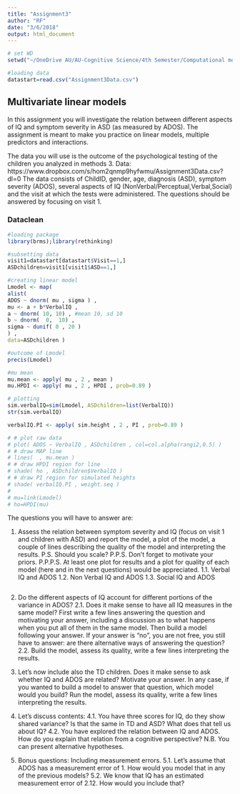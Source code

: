 ```yaml
---
title: "Assignment3"
author: "RF"
date: "3/6/2018"
output: html_document
---
```


```r
# set WD
setwd("~/OneDrive AU/AU-Cognitive Science/4th Semester/Computational models for Cognitive Science/Portfolios/4SemP3")

#loading data
datastart=read.csv("Assignment3Data.csv")

```

## Multivariate linear models

In this assignment you will investigate the relation between different aspects of IQ and symptom severity in ASD (as measured by ADOS). The assignment is meant to make you practice on linear models, multiple predictors and interactions.

The data you will use is the outcome of the psychological testing of the children you analyzed in methods 3.
Data: https://www.dropbox.com/s/hom2qnmp9hyfwmu/Assignment3Data.csv?dl=0
The data consists of ChildID, gender, age, diagnosis (ASD), symptom severity (ADOS), several aspects of IQ (NonVerbal/Perceptual,Verbal,Social) and the visit at which the tests were administered. The questions should be answered by focusing on visit 1.

### Dataclean
```r
#loading package
library(brms);library(rethinking)

#subsetting data
visit1=datastart[datastart$Visit==1,]
ASDchildren=visit1[visit1$ASD==1,]

#creating linear model
Lmodel <- map(
alist(
ADOS ~ dnorm( mu , sigma ) ,
mu <- a + b*VerbalIQ ,
a ~ dnorm( 10, 10) , #mean 10, sd 10
b ~ dnorm(  0,  10) ,
sigma ~ dunif( 0 , 20 )
) ,
data=ASDchildren )

#outcome of Lmodel
precis(Lmodel)

#mu mean
mu.mean <- apply( mu , 2 , mean )
mu.HPDI <- apply( mu , 2 , HPDI , prob=0.89 )

# plotting
sim.verbalIQ=sim(Lmodel, ASDchildren=list(VerbalIQ))
str(sim.verbalIQ)

verbalIQ.PI <- apply( sim.height , 2 , PI , prob=0.89 )

# # plot raw data
# plot( ADOS ~ VerbalIQ , ASDchildren , col=col.alpha(rangi2,0.5) )
# # draw MAP line
# lines(  , mu.mean )
# # draw HPDI region for line
# shade( ho , ASDchildren$VerbalIQ )
# # draw PI region for simulated heights
# shade( verbalIQ.PI , weight.seq )
# 
# mu=link(Lmodel)
# ho=HPDI(mu)

```

The questions you will have to answer are:

1. Assess the relation between symptom severity and IQ (focus on visit 1 and children with ASD) and report the model, a plot of the model, a couple of lines describing the quality of the model and interpreting the results. P.S. Should you scale? P.P.S. Don't forget to motivate your priors. P.P.P.S. At least one plot for results and a plot for quality of each model (here and in the next questions) would be appreciated.
1.1. Verbal IQ and ADOS
1.2. Non Verbal IQ and ADOS
1.3. Social IQ and ADOS
```r

```

2. Do the different aspects of IQ account for different portions of the variance in ADOS? 
2.1. Does it make sense to have all IQ measures in the same model? First write a few lines answering the question and motivating your answer, including a discussion as to what happens when you put all of them in the same model. Then build a model following your answer. If your answer is "no", you are not free, you still have to answer: are there alternative ways of answering the question?
2.2. Build the model, assess its quality, write a few lines interpreting the results.

3. Let's now include also the TD children. Does it make sense to ask whether IQ and ADOS are related? Motivate your answer. In any case, if you wanted to build a model to answer that question, which model would you build? Run the model, assess its quality, write a few lines interpreting the results.

4. Let's discuss contents:
4.1. You have three scores for IQ, do they show shared variance? Is that the same in TD and ASD? What does that tell us about IQ?
4.2. You have explored the relation between IQ and ADOS. How do you explain that relation from a cognitive perspective? N.B. You can present alternative hypotheses.

5. Bonus questions: Including measurement errors. 
5.1. Let's assume that ADOS has a measurement error of 1. How would you model that in any of the previous models? 
5.2. We know that IQ has an estimated measurement error of 2.12. How would you include that? 



